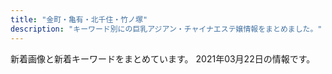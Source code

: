 ```yaml
---
title: "金町・亀有・北千住・竹ノ塚"
description: "キーワード別にの巨乳アジアン・チャイナエステ嬢情報をまとめました。"
---
```


新着画像と新着キーワードをまとめています。
2021年03月22日の情報です。

<DmmAffiliateIns />
<KeywordTable
  shops={
    [
    {
        "station": "JR\u91d1\u753a\u99c5\u5317\u53e3",
        "keywords": {},
        "url": "http://www.kenyoku.work/",
        "name": "\u5065\u6b32",
        "img_links": [
            "http://www.kenyoku.work/img/ami1.jpg",
            "http://www.kenyoku.work/img/hana1.jpg",
            "http://www.kenyoku.work/images/int1.png",
            "http://www.kenyoku.work/images/s1.png",
            "http://www.kenyoku.work/images/1.jpg",
            "http://www.kenyoku.work/images/3.jpg",
            "http://www.kenyoku.work/images/sys.jpg",
            "http://www.kenyoku.work/images/b2.jpg",
            "http://www.kenyoku.work/img/miki1.jpg",
            "http://www.kenyoku.work/images/interior_t.jpg",
            "http://www.kenyoku.work/images/4.jpg",
            "http://www.kenyoku.work/images/mobile.jpg",
            "http://www.kenyoku.work/images/head.jpg",
            "http://www.kenyoku.work/images/int2.png",
            "http://www.kenyoku.work/img/risa1.jpg",
            "http://www.kenyoku.work/images/staff_t.jpg",
            "http://www.kenyoku.work/images/info.png",
            "http://www.kenyoku.work/images/b1.jpg",
            "http://www.kenyoku.work/images/2.jpg",
            "http://www.kenyoku.work/images/news.jpg"
        ]
    },
    {
        "url": "http://spring02.est888.com/",
        "img_links": [
            "http://spring02.est888.com/css/staff/staff005-b.png",
            "http://spring02.est888.com/css/top02-left.png",
            "http://spring02.est888.com/css/staff/staff0008.png",
            "http://spring02.est888.com/css/top01.png",
            "http://spring02.est888.com/css/osusume01.png",
            "http://spring02.est888.com/css/staff/staff09-b.png",
            "http://spring02.est888.com/css/nav/nav-002.png",
            "http://spring02.est888.com/css/staff/staff03-a.png",
            "http://spring02.est888.com/css/staff/staff003-b.png",
            "http://spring02.est888.com/css/staff/staff008-b.png",
            "http://spring02.est888.com/css/staff/staff04.png",
            "http://spring02.est888.com/css/staff/staff005.png",
            "http://spring02.est888.com/css/staff/staff010-b.png",
            "http://spring02.est888.com/css/staff/staff09.png",
            "http://spring02.est888.com/css/nav/nav-005.png",
            "http://spring02.est888.com/css/staff/staff12.png",
            "http://spring02.est888.com/css/nav/nav-001.png",
            "http://spring02.est888.com/css/staff/staff010.png",
            "http://spring02.est888.com/css/staff/staff12-a.png",
            "http://spring02.est888.com/css/staff/staff03.png",
            "http://spring02.est888.com/css/top04.png",
            "http://spring02.est888.com/css/staff/staff04-a.png",
            "http://spring02.est888.com/css/staff/staff005-a.png",
            "http://spring02.est888.com/css/nav/nav-003.png",
            "http://spring02.est888.com/css/staff/staff01-a.png",
            "http://spring02.est888.com/css/staff/staff11-b.png",
            "http://spring02.est888.com/css/staff/staff09-a.png",
            "http://spring02.est888.com/css/staff/staff11-a.png",
            "http://spring02.est888.com/css/staff/staff01.png",
            "http://spring02.est888.com/css/staff/staff04-b.png",
            "http://spring02.est888.com/css/staff/staff11.png",
            "http://spring02.est888.com/css/nav/nav-006.png",
            "http://spring02.est888.com/css/staff/staff01-b.png",
            "http://spring02.est888.com/css/top003.png",
            "http://spring02.est888.com/css/staff/staff12-b.png",
            "http://spring02.est888.com/css/tel.png",
            "http://spring02.est888.com/css/nav/nav-004.png",
            "http://spring02.est888.com/css/staff/staff010-a.png"
        ],
        "station": "\u7dbe\u702c\u99c5\u897f\u53e3",
        "keywords": {
            "84": 1,
            "E": 2,
            "89": 1,
            "C": 4,
            "90": 3,
            "85": 3,
            "G": 1,
            "91": 1
        },
        "name": "Spring-\u30b9\u30d7\u30ea\u30f3\u30b0-"
    },
    {
        "keywords": {
            "85": 5,
            "D": 15,
            "86": 10,
            "C": 5,
            "83": 5
        },
        "img_links": [
            "http://rakuen.ies.fun/images/tel.jpg",
            "http://rakuen.ies.fun/images/s_staff.png",
            "http://rakuen.ies.fun/images/s3.jpg",
            "http://rakuen.ies.fun/images/room1.jpg",
            "http://rakuen.ies.fun/photos/sites/40/2021/03/2021031108030153.jpg",
            "http://rakuen.ies.fun/images/room4.jpg",
            "http://rakuen.ies.fun/images/room3.jpg",
            "http://rakuen.ies.fun/images/info.jpg",
            "http://rakuen.ies.fun/photos/sites/40/2021/03/2021031108030436.jpg",
            "http://rakuen.ies.fun/images/room2.jpg",
            "http://rakuen.ies.fun/images/info2.jpg",
            "http://rakuen.ies.fun/images/s_news.jpg",
            "http://rakuen.ies.fun/photos/sites/40/2021/03/202103110803039.jpg",
            "http://rakuen.ies.fun/images/mobile.jpg",
            "http://rakuen.ies.fun/photos/sites/40/2021/03/2021031108030238.jpg",
            "http://rakuen.ies.fun/images/s_link.png"
        ],
        "name": "\u7e01",
        "station": "\u897f\u65b0\u4e95\u99c5\u897f\u53e3",
        "url": "http://rakuen.ies.fun/"
    },
    {
        "url": "http://angela.esjp.xyz/",
        "station": "\u7dbe\u702c\u99c5\u6771\u53e3",
        "name": "Angela \u30a2\u30f3\u30b8\u30a7\u30e9",
        "img_links": [
            "http://angela.esjp.xyz/images/mobile_bg.png",
            "http://angela.esjp.xyz/images/roomimg/photo01.jpg",
            "http://angela.esjp.xyz/images/nophotos.jpg",
            "http://angela.esjp.xyz/images/roomimg/photo02.jpg",
            "http://angela.esjp.xyz/images/newsbg.png",
            "http://angela.esjp.xyz/images/pickup_line.png",
            "http://angela.esjp.xyz/images/staff_bg.png",
            "http://angela.esjp.xyz/images/tel_footer.png",
            "http://angela.esjp.xyz/girl/2.jpg",
            "http://angela.esjp.xyz/girl/6.jpg",
            "http://angela.esjp.xyz/images/topbg.jpg",
            "http://angela.esjp.xyz/girl/1.jpg",
            "http://angela.esjp.xyz/girl/4.jpg",
            "http://angela.esjp.xyz/girl/3.jpg",
            "http://angela.esjp.xyz/girl/5.jpg"
        ],
        "keywords": {}
    },
    {
        "station": "\u6885\u5cf6\u99c5",
        "url": "http://www.es-sakura.xyz/",
        "name": "\u3055\u304f\u3089",
        "keywords": {},
        "img_links": [
            "http://www.es-sakura.xyz/uploads/171031/1-1G0311G505933.jpg",
            "http://www.es-sakura.xyz/templets/default/pc/picture/s_pick.png",
            "http://www.es-sakura.xyz/uploads/180903/1-1PZ31G00N60.jpg",
            "http://www.es-sakura.xyz/uploads/171031/1-1G0311G556445.jpg",
            "http://www.es-sakura.xyz/uploads/200522/1-200522132410304.jpg",
            "http://www.es-sakura.xyz/uploads/200922/1-200922100322149.jpg",
            "http://www.es-sakura.xyz/templets/default/pc/picture/s_staff.png",
            "http://www.es-sakura.xyz/uploads/200522/1-2005221325354W.jpg",
            "http://www.es-sakura.xyz/uploads/180222/1-1P222152341c1.jpg",
            "http://www.es-sakura.xyz/templets/default/pc/picture/end1.jpg",
            "http://www.es-sakura.xyz/uploads/171031/1-1G0311G531445.jpg",
            "http://www.es-sakura.xyz/uploads/180222/1-1P222152311W5.jpg",
            "http://www.es-sakura.xyz/uploads/201221/1-201221161331T9.jpg",
            "http://www.es-sakura.xyz/uploads/180223/1-1P2231S940503.jpg",
            "http://www.es-sakura.xyz/templets/default/pc/picture/staffs.png",
            "http://www.es-sakura.xyz/uploads/171031/1-1G0311G344914.jpg",
            "http://www.es-sakura.xyz/uploads/171031/1-1G0311G4095M.jpg",
            "http://www.es-sakura.xyz/uploads/180222/1-1P22215242NA.jpg",
            "http://www.es-sakura.xyz/uploads/180222/1-1P222152505H4.jpg",
            "http://www.es-sakura.xyz/uploads/201029/1-201029155224493.jpg",
            "http://www.es-sakura.xyz/templets/default/pc/picture/face.png",
            "http://www.es-sakura.xyz/templets/default/pc/picture/s_news.png",
            "http://www.es-sakura.xyz/uploads/180223/1-1P2231T00a38.jpg",
            "http://www.es-sakura.xyz/uploads/allimg/180705/1-1PF515001a41.jpg",
            "http://www.es-sakura.xyz/uploads/210201/1-21020115145M35.jpg",
            "http://www.es-sakura.xyz/uploads/180223/1-1P2231T1545P.png"
        ]
    },
    {
        "img_links": [
            "http://kenkounoie-umejima.este88.com/gals/kiki1.jpg",
            "http://kenkounoie-umejima.este88.com/images/acc1.jpg",
            "http://kenkounoie-umejima.este88.com/gals/rika1.jpg",
            "http://kenkounoie-umejima.este88.com/images/qr.jpg",
            "http://kenkounoie-umejima.este88.com/images/info.png",
            "http://kenkounoie-umejima.este88.com/images/acc4.jpg",
            "http://kenkounoie-umejima.este88.com/images/acc5.jpg",
            "http://kenkounoie-umejima.este88.com/images/acc2.jpg",
            "http://kenkounoie-umejima.este88.com/gals/ai1.jpg",
            "http://kenkounoie-umejima.este88.com/images/img2.jpg",
            "http://kenkounoie-umejima.este88.com/gals/mimi1.jpg",
            "http://kenkounoie-umejima.este88.com/gals/risa1.jpg",
            "http://kenkounoie-umejima.este88.com/gals/akane1.jpg",
            "http://kenkounoie-umejima.este88.com/images/acc3.jpg",
            "http://kenkounoie-umejima.este88.com/images/img1.jpg",
            "http://kenkounoie-umejima.este88.com/gals/emi1.jpg",
            "http://kenkounoie-umejima.este88.com/images/img4.jpg",
            "http://kenkounoie-umejima.este88.com/images/img3.jpg",
            "http://kenkounoie-umejima.este88.com/i/sp02.jpg"
        ],
        "station": "\u6885\u5cf6\u99c5",
        "name": "\u5065\u5eb7\u306e\u5bb6",
        "url": "http://kenkounoie-umejima.este88.com/",
        "keywords": {}
    },
    {
        "img_links": [
            "http://esthe-aroma.xyz/images/acc.jpg",
            "http://esthe-aroma.xyz/images/cg01.jpg",
            "http://esthe-aroma.xyz/images/gallery.png",
            "http://esthe-aroma.xyz/images/link.png",
            "http://esthe-aroma.xyz/images/header3.png",
            "http://esthe-aroma.xyz/images/esthe3.jpg",
            "http://esthe-aroma.xyz/images/blog_002.png",
            "http://esthe-aroma.xyz/images/clear.png",
            "http://esthe-aroma.xyz/images/home.png",
            "http://esthe-aroma.xyz/images/staff.png",
            "http://esthe-aroma.xyz/images/home_002.png",
            "http://esthe-aroma.xyz/images/info.png",
            "http://esthe-aroma.xyz/images/esthe1.jpg",
            "http://esthe-aroma.xyz/images/esthe2.jpg",
            "http://esthe-aroma.xyz/images/main-sp.jpg",
            "http://esthe-aroma.xyz/images/friend.png",
            "http://esthe-aroma.xyz/images/main1.jpg",
            "http://esthe-aroma.xyz/images/cg02.jpg",
            "http://esthe-aroma.xyz/images/acc1.jpg"
        ],
        "url": "http://esthe-aroma.xyz/",
        "name": "\u5927\u5bb6\u65cf",
        "keywords": {
            "86": 3,
            "87": 3
        },
        "station": "\u7af9\u30ce\u585a\u99c5\u6771\u53e3"
    },
    {
        "name": "\u6cc9\u30fb\u3044\u305a\u307f",
        "station": "\u5317\u5343\u4f4f\u99c5\u6771\u53e3",
        "img_links": [
            "https://moon-love.info/images/slider1/03.jpg",
            "https://moon-love.info/images/slider1/01.jpg",
            "https://moon-love.info/images/gallery1.png",
            "https://moon-love.info/js/sliderLine/slide_next.png",
            "https://moon-love.info/staffPhoto/s20200527170611.jpg",
            "https://moon-love.info/staffPhoto/s20200711151214.jpg",
            "https://moon-love.info/staffPhoto/b20200711151214.jpg",
            "https://moon-love.info/uploadfiles/images/campaignIyasiHealCom.jpg",
            "https://moon-love.info/images/noImg.jpg",
            "https://moon-love.info/images/returnBtn.png",
            "https://moon-love.info/images/mobile.jpg",
            "https://moon-love.info/js/sliderLine/slide_prev.png",
            "https://moon-love.info/uploadfiles/Image/image.png",
            "https://moon-love.info/images/slider1/02.jpg",
            "https://moon-love.info/staffPhoto/b20200527170611.jpg"
        ],
        "keywords": {
            "D": 1,
            "E": 2
        },
        "url": "https://moon-love.info/"
    },
    {
        "img_links": [
            "http://ayase-ai.jpest.net/uploads//sites/33/2020/12/main_bottom.png",
            "http://ayase-ai.jpest.net/uploads//sites/33/2020/12/r3-1.png",
            "http://ayase-ai.jpest.net/uploads//sites/33/2020/11/g4-225x300.jpg",
            "http://ayase-ai.jpest.net/uploads//sites/33/2020/11/g2-225x300.jpg",
            "http://ayase-ai.jpest.net/uploads//sites/33/2020/11/g3.jpg",
            "http://ayase-ai.jpest.net/uploads//sites/33/2020/11/g3-225x300.jpg",
            "http://ayase-ai.jpest.net/uploads//sites/33/2020/12/ma01-1.jpg",
            "http://ayase-ai.jpest.net/uploads//sites/33/2020/12/r1.png",
            "http://ayase-ai.jpest.net/uploads//sites/33/2020/11/g6.jpg",
            "http://ayase-ai.jpest.net/uploads//sites/33/2020/12/ss.png",
            "http://ayase-ai.jpest.net/uploads//sites/33/2020/11/g6-225x300.jpg",
            "http://ayase-ai.jpest.net/uploads//sites/33/2020/12/re.jpg",
            "http://ayase-ai.jpest.net/uploads//sites/33/2020/11/g5-225x300.jpg",
            "http://ayase-ai.jpest.net/uploads//sites/33/2020/11/m-top02-1.jpg",
            "http://ayase-ai.jpest.net/uploads//sites/33/2020/11/g4.jpg",
            "http://ayase-ai.jpest.net/uploads//sites/33/2020/11/g1.jpg",
            "http://ayase-ai.jpest.net/uploads//sites/33/2020/11/g5.jpg",
            "http://ayase-ai.jpest.net/uploads//sites/33/2020/11/g2.jpg",
            "http://ayase-ai.jpest.net/uploads//sites/33/2020/12/main_top-1.png",
            "http://ayase-ai.jpest.net/uploads//sites/33/2020/12/r2-1.png",
            "http://ayase-ai.jpest.net/uploads//sites/33/2020/12/r4-1.png",
            "http://ayase-ai.jpest.net/uploads//sites/33/2020/12/mobile-1.jpg",
            "http://ayase-ai.jpest.net/uploads//sites/33/2020/12/main_bottom-1.png",
            "http://ayase-ai.jpest.net/uploads//sites/33/2021/01/g1-225x300.jpg",
            "http://ayase-ai.jpest.net/uploads//sites/33/2020/12/shishu-2.png",
            "http://ayase-ai.jpest.net/uploads//sites/33/2020/11/g1-225x300.jpg",
            "http://ayase-ai.jpest.net/uploads//sites/33/2021/01/g1.jpg",
            "http://ayase-ai.jpest.net/uploads//sites/33/2020/12/main_top.png"
        ],
        "url": "http://ayase-ai.jpest.net/",
        "name": "\u611b",
        "keywords": {},
        "station": "\u7dbe\u702c\u99c5\u6771\u53e3"
    },
    {
        "station": "JR\u91d1\u753a\u99c5\u5317\u53e3",
        "url": "http://spring.est888.com/",
        "name": "Spring \uff5e\u30b9\u30d7\u30ea\u30f3\u30b0\uff5e",
        "keywords": {
            "84": 1,
            "E": 1,
            "91": 1,
            "89": 1,
            "D": 3,
            "90": 5,
            "C": 3,
            "85": 2
        },
        "img_links": [
            "http://spring.est888.com/css/top0000000003.jpg",
            "http://spring.est888.com/css/staff/staff004.png",
            "http://spring.est888.com/css/top001.png",
            "http://spring.est888.com/css/staff/staff17-b.png",
            "http://spring.est888.com/css/staff/staff13-a.png",
            "http://spring.est888.com/css/nav/nav-005.png",
            "http://spring.est888.com/css/staff/staff14-b.png",
            "http://spring.est888.com/css/staff/staff11-b.png",
            "http://spring.est888.com/css/staff/staff13.png",
            "http://spring.est888.com/css/staff/staff17.png",
            "http://spring.est888.com/css/staff/staff0005-b.png",
            "http://spring.est888.com/css/staff/staff16-b.png",
            "http://spring.est888.com/css/nav/nav-006.png",
            "http://spring.est888.com/css/staff/staff012-b.png",
            "http://spring.est888.com/css/staff/staff001-b.png",
            "http://spring.est888.com/css/staff/staff010.png",
            "http://spring.est888.com/css/staff/staff11.png",
            "http://spring.est888.com/css/staff/staff14-a.png",
            "http://spring.est888.com/css/staff/staff11-a.png",
            "http://spring.est888.com/css/staff/staff0005-a.png",
            "http://spring.est888.com/css/staff/staff14.png",
            "http://spring.est888.com/css/staff/staff16.png",
            "http://spring.est888.com/css/staff/staff012.png",
            "http://spring.est888.com/css/staff/staff010-a.png",
            "http://spring.est888.com/css/nav/nav-001.png",
            "http://spring.est888.com/css/staff/staff0010-b.png",
            "http://spring.est888.com/css/tel.png",
            "http://spring.est888.com/css/staff/staff001-a.png",
            "http://spring.est888.com/css/staff/staff16-a.png",
            "http://spring.est888.com/css/staff/staff17-a.png",
            "http://spring.est888.com/css/staff/staff004-b.png",
            "http://spring.est888.com/css/nav/nav-004.png",
            "http://spring.est888.com/css/staff/staff012-a.png",
            "http://spring.est888.com/css/staff/staff0005.png",
            "http://spring.est888.com/css/staff/staff004-a.png",
            "http://spring.est888.com/css/nav/nav-002.png",
            "http://spring.est888.com/css/nav/nav-003.png",
            "http://spring.est888.com/css/staff/staff001.png"
        ]
    },
    {
        "station": "JR\u5357\u5343\u4f4f\u99c5\u5357\u53e3",
        "keywords": {},
        "img_links": [],
        "name": "Tulip\uff5e\u30c1\u30e5\u30fc\u30ea\u30c3\u30d7",
        "url": "http://www.hi-msg.com/tulip/"
    },
    {
        "url": "http://aroma-heal.com/",
        "station": "JR\u5317\u5343\u4f4f\u99c5\u6771\u53e3",
        "name": "\u7f8e\u5802",
        "img_links": [
            "http://aroma-heal.com/img/sys4.png",
            "http://aroma-heal.com/img/cam.jpg",
            "http://aroma-heal.com/img/t-s.jpg",
            "http://aroma-heal.com/img/sys3.png",
            "http://aroma-heal.com/img/tit.jpg",
            "http://aroma-heal.com/img/pc.jpg",
            "http://aroma-heal.com/img/sys2.png",
            "http://aroma-heal.com/img/t-a.jpg",
            "http://aroma-heal.com/img/botton.jpg",
            "http://aroma-heal.com/img/tel.jpg",
            "http://aroma-heal.com/img/info.jpg",
            "http://aroma-heal.com/img/adrs.jpg",
            "http://aroma-heal.com/img/t-r.jpg",
            "http://aroma-heal.com/img/t-o.jpg",
            "http://aroma-heal.com/staff/aoi/01.jpg",
            "http://aroma-heal.com/staff/yuki/01.jpg",
            "http://aroma-heal.com/img/paypay.png",
            "http://aroma-heal.com/img/add.jpg",
            "http://aroma-heal.com/staff/mimi/01.jpg",
            "http://aroma-heal.com/img/sys1.png",
            "http://aroma-heal.com/img/sysetc.png",
            "http://aroma-heal.com/img/pic.jpg",
            "http://aroma-heal.com/img/t-t.jpg"
        ],
        "keywords": {}
    },
    {
        "keywords": {},
        "name": "Angel",
        "img_links": [
            "http://e-luxury.work/images/int1.jpg",
            "http://e-luxury.work/images/mobile.jpg",
            "http://e-luxury.work/img/mimi1.jpg",
            "http://e-luxury.work/img/momoka1.jpg",
            "http://e-luxury.work/images/ta.jpg",
            "http://e-luxury.work/images/7.jpg",
            "http://e-luxury.work/images/news.jpg",
            "http://e-luxury.work/images/4.jpg",
            "http://e-luxury.work/images/tel.jpg",
            "http://e-luxury.work/img/eri1.jpg",
            "http://e-luxury.work/img/kayo1.jpg",
            "http://e-luxury.work/images/staff_t.jpg",
            "http://e-luxury.work/img/kayo2.jpg",
            "http://e-luxury.work/images/6.jpg",
            "http://e-luxury.work/images/int2.jpg",
            "http://e-luxury.work/images/5.jpg",
            "http://e-luxury.work/images/3.jpg",
            "http://e-luxury.work/img/mina1.jpg",
            "http://e-luxury.work/images/1.jpg",
            "http://e-luxury.work/images/head.jpg",
            "http://e-luxury.work/images/sys.jpg",
            "http://e-luxury.work/img/yuki1.jpg",
            "http://e-luxury.work/images/2.jpg",
            "http://e-luxury.work/images/tt.jpg",
            "http://e-luxury.work/images/b1.jpg",
            "http://e-luxury.work/images/interior_t.jpg",
            "http://e-luxury.work/img/minami1.jpg"
        ],
        "url": "http://e-luxury.work/",
        "station": "\u7dbe\u702c\u99c5\u897f\u53e3"
    },
    {
        "station": "JR\u4e80\u6709\u99c5\u5357\u53e3",
        "name": "Bijou\uff5e\u30d3\u30b8\u30e5\u30fc\uff5e",
        "keywords": {
            "E": 2,
            "C": 14,
            "D": 2,
            "90": 1,
            "85": 1,
            "87": 2,
            "86": 1,
            "F": 2,
            "88": 1
        },
        "img_links": [
            "https://lux.abnavi.info/photos/sites/13/2021/03/2021031018104825.jpg",
            "https://lux.abnavi.info/photos/sites/13/2021/03/2021032112464790.jpg",
            "https://lux.abnavi.info/photos/sites/13/2021/03/2021031018104675.jpg",
            "https://lux.abnavi.info/photos/sites/13/2021/03/202103101811253.jpg",
            "http://komajo2.a1.ies.bz/upload/sites/13/2021/03/2021031018112378.jpg",
            "https://lux.abnavi.info/images/info.jpg",
            "http://komajo2.a1.ies.bz/upload/sites/13/2021/03/2021031018104675.jpg",
            "http://komajo2.a1.ies.bz/upload/sites/13/2021/03/2021031018112457.jpg",
            "http://komajo2.a1.ies.bz/upload/sites/13/2021/03/2021032112464790.jpg",
            "https://lux.abnavi.info/images/room1.jpg",
            "https://lux.abnavi.info/images/s_pick.jpg",
            "https://lux.abnavi.info/images/room3.jpg",
            "https://lux.abnavi.info/images/s_link.png",
            "https://lux.abnavi.info/images/nbj1.png",
            "https://lux.abnavi.info/images/s_staff.png",
            "https://lux.abnavi.info/images/mobile.png",
            "https://lux.abnavi.info/images/room4.jpg",
            "https://lux.abnavi.info/images/top.png",
            "https://lux.abnavi.info/photos/sites/13/2021/03/2021031018112457.jpg",
            "https://lux.abnavi.info/images/nbj3.jpg",
            "https://lux.abnavi.info/images/s_news.png",
            "http://komajo2.a1.ies.bz/upload/sites/13/2021/03/202103101811253.jpg",
            "https://lux.abnavi.info/photos/sites/13/2021/03/2021031018112378.jpg",
            "https://lux.abnavi.info/images/room2.jpg"
        ],
        "url": "https://lux.abnavi.info/"
    },
    {
        "keywords": {
            "C": 9,
            "85": 18,
            "\u80f8": 1,
            "88": 9,
            "83": 9,
            "D": 9,
            "E": 9,
            "90": 9
        },
        "name": "\u6fc0\u5b89\u5929\u4f7f",
        "station": "\u7dbe\u702c\u99c5\u6771\u53e3",
        "url": "http://starrysky.esnavi.work/",
        "img_links": [
            "http://starrysky.esnavi.work/2/uploadimg/1574764277.jpg",
            "http://starrysky.esnavi.work/iDl2toJilLq62VX.png",
            "http://starrysky.esnavi.work/2/uploadimg/1596225793.jpg",
            "https://pwchp.com/images_editor/124/images/1559717095-146381_2.jpg",
            "http://starrysky.esnavi.work/vis_theptframe.png",
            "http://starrysky.esnavi.work/1-1PZ515095RN.jpg",
            "https://century.pwchp.com/images/vis_theptframe.png",
            "http://starrysky.esnavi.work/2/uploadimg/1609136908.jpeg",
            "http://starrysky.esnavi.work/2/uploadimg/1609136727.jpeg",
            "http://starrysky.esnavi.work/2/uploadimg/1565558725.jpg"
        ]
    },
    {
        "name": "\u5065\u5eb7\u30cf\u30a6\u30b9",
        "keywords": {},
        "url": "http://kenkohouse.com/",
        "station": "JR\u4e80\u6709\u99c5\u5317\u53e3",
        "img_links": []
    },
    {
        "keywords": {
            "F": 4,
            "E": 4,
            "D": 14,
            "86": 6,
            "C": 15,
            "85": 8,
            "87": 4,
            "88": 4
        },
        "img_links": [
            "http://www.yurikago-massage.work/img/sta11.jpg",
            "http://www.yurikago-massage.work/img/sta10.jpg",
            "http://www.yurikago-massage.work/img/st6.jpg",
            "http://www.yurikago-massage.work/img/sta9.jpg",
            "http://www.yurikago-massage.work/img/st12.jpg",
            "http://www.yurikago-massage.work/img/sta8.jpg",
            "http://www.yurikago-massage.work/img/sta7.jpg",
            "http://www.yurikago-massage.work/img/sta13.jpg",
            "http://www.yurikago-massage.work/img/fla-1.jpg",
            "http://www.yurikago-massage.work/img/fla-2.jpg",
            "http://www.yurikago-massage.work/img/mo.png",
            "http://www.yurikago-massage.work/img/sta6.jpg",
            "http://www.yurikago-massage.work/img/st13.jpg",
            "http://www.yurikago-massage.work/img/st9.jpg",
            "http://www.yurikago-massage.work/img/st11.jpg",
            "http://www.yurikago-massage.work/img/sta12.jpg",
            "http://www.yurikago-massage.work/img/nos.jpg",
            "http://www.yurikago-massage.work/img/st7.jpg",
            "http://www.yurikago-massage.work/img/st10.jpg",
            "http://www.yurikago-massage.work/img/botton.jpg",
            "http://www.yurikago-massage.work/img/st8.jpg",
            "http://www.yurikago-massage.work/img/st09.jpg"
        ],
        "station": "JR\u91d1\u753a\u99c5\u5317\u53e3",
        "url": "http://www.yurikago-massage.work/",
        "name": "\u3086\u308a\u304b\u3054"
    },
    {
        "img_links": [
            "http://iris.este.work/2/uploadimg/1607661251.jpg",
            "http://iris.este.work/sys2.jpg",
            "http://iris.este.work/2/uploadimg/1597806778.jpg",
            "http://iris.este.work/head.jpg",
            "http://iris.este.work/2/uploadimg/1587527299.jpg",
            "http://iris.este.work/2/uploadimg/1604372331.jpg",
            "http://iris.este.work/2/uploadimg/1615527059.jpeg",
            "http://iris.este.work/2/uploadimg/1591787978.jpg",
            "http://iris.este.work/staff_t.jpg",
            "http://iris.este.work/2/uploadimg/1587527512.jpg",
            "http://iris.este.work/sys1.jpg",
            "http://iris.este.work/news.jpg",
            "http://iris.este.work/2/uploadimg/1610606666.jpg",
            "http://iris.este.work/s1.png",
            "http://iris.este.work/int1.png",
            "http://iris.este.work/2/uploadimg/1597642441.jpeg",
            "http://iris.este.work/2/uploadimg/1610606533.jpg"
        ],
        "url": "http://iris.este.work/",
        "name": "IRIS \uff5e\u30a2\u30a4\u30ea\u30b9\uff5e",
        "station": "JR\u5317\u5343\u4f4f\u99c5\u6771\u53e3",
        "keywords": {
            "E": 2,
            "84": 1,
            "83": 1,
            "87": 1,
            "85": 3,
            "C": 2,
            "90": 1,
            "D": 4,
            "86": 3
        }
    },
    {
        "keywords": {},
        "url": "http://sumirety.xyz/",
        "name": "\u5fc3",
        "station": "\u6885\u5cf6\u99c5",
        "img_links": []
    },
    {
        "keywords": {
            "D": 24,
            "87": 8,
            "90": 8,
            "85": 8,
            "88": 8,
            "86": 16,
            "89": 8,
            "C": 14
        },
        "station": "JR\u91d1\u753a\u99c5\u5317\u53e3",
        "url": "https://lush.jpn.vin/",
        "name": "\u30e9\u30c3\u30b7\u30e5",
        "img_links": [
            "https://lush.jpn.vin/images/bg_comend.jpg",
            "https://lush.jpn.vin/photos/sites/6/2021/01/2021011906135643.jpg",
            "https://lush.jpn.vin/photos/sites/6/2020/12/202012140206371.jpg",
            "https://lush.jpn.vin/photos/sites/6/2021/02/2021021804400223.jpg",
            "https://lush.jpn.vin/images/room2.jpg",
            "https://lush.jpn.vin/photos/sites/6/2020/12/2020121402091934.jpg",
            "https://lush.jpn.vin/images/tit_news.png",
            "https://lush.jpn.vin/images/room4.jpg",
            "https://lush.jpn.vin/images/room3.jpg",
            "https://lush.jpn.vin/images/border-bottom.png",
            "https://lush.jpn.vin/images/side_mobile.png",
            "https://lush.jpn.vin/images/girl.png",
            "https://lush.jpn.vin/images/tit_pick.jpg",
            "https://lush.jpn.vin/photos/sites/6/2021/01/2021012905303514.jpg",
            "https://lush.jpn.vin/images/rb.png",
            "https://lush.jpn.vin/images/end.jpg",
            "https://lush.jpn.vin/images/tit_staff.jpg",
            "https://lush.jpn.vin/photos/sites/6/2020/12/2020121402072787.jpg",
            "https://lush.jpn.vin/images/lb.png",
            "https://lush.jpn.vin/images/top.png",
            "https://lush.jpn.vin/photos/sites/6/2020/12/2020121402082025.jpg",
            "https://lush.jpn.vin/images/room1.jpg"
        ]
    },
    {
        "station": "JR\u91d1\u753a\u99c5\u5317\u53e3",
        "name": "Sakura",
        "url": "http://esthe-aroma.biz/",
        "keywords": {
            "88": 4,
            "D": 18,
            "86": 14
        },
        "img_links": [
            "http://esthe-aroma.biz/img/m05a.jpg",
            "http://esthe-aroma.biz/img/cg02.jpg",
            "http://esthe-aroma.biz/img/fla03.jpg",
            "http://esthe-aroma.biz/img/m02a.jpg",
            "http://esthe-aroma.biz/img/m01a.jpg",
            "http://esthe-aroma.biz/img/m02.jpg",
            "http://esthe-aroma.biz/img/m01.jpg",
            "http://esthe-aroma.biz/img/ff.jpg",
            "http://esthe-aroma.biz/img/m04.jpg",
            "http://esthe-aroma.biz/img/cg101.jpg",
            "http://esthe-aroma.biz/img/fla01.jpg",
            "http://esthe-aroma.biz/img/m03.jpg",
            "http://esthe-aroma.biz/img/cg08.jpg",
            "http://esthe-aroma.biz/img/cg07.jpg",
            "http://esthe-aroma.biz/img/m03a.jpg",
            "http://esthe-aroma.biz/img/cg05.jpg",
            "http://esthe-aroma.biz/img/cg021.jpg",
            "http://esthe-aroma.biz/img/cg081.jpg",
            "http://esthe-aroma.biz/img/tr01.jpg",
            "http://esthe-aroma.biz/img/top.jpg",
            "http://esthe-aroma.biz/img/tr02.jpg",
            "http://esthe-aroma.biz/img/cg10.jpg",
            "http://esthe-aroma.biz/img/acct.jpg",
            "http://esthe-aroma.biz/img/no.png",
            "http://esthe-aroma.biz/img/cg09.jpg",
            "http://esthe-aroma.biz/img/cg011.jpg",
            "http://esthe-aroma.biz/img/m05.jpg",
            "http://esthe-aroma.biz/img/fla02.jpg",
            "http://esthe-aroma.biz/img/syst.jpg",
            "http://esthe-aroma.biz/img/m06.jpg",
            "http://esthe-aroma.biz/img/cg01.jpg",
            "http://esthe-aroma.biz/img/cg03.jpg",
            "http://esthe-aroma.biz/img/cg06.jpg",
            "http://esthe-aroma.biz/img/stal.jpg"
        ]
    },
    {
        "station": "JR\u91d1\u753a\u99c5\u5317\u53e3",
        "img_links": [
            "http://esthe-massage.pink/sp/images/cg1.jpg",
            "http://esthe-massage.pink/sp/images/cg9.jpg",
            "http://esthe-massage.pink/sp/images/cg7.jpg",
            "http://esthe-massage.pink/images/cg3.jpg",
            "http://esthe-massage.pink/images/line.jpg",
            "http://esthe-massage.pink/images/staff_s.jpg",
            "http://esthe-massage.pink/images/staff_tit.jpg",
            "http://esthe-massage.pink/images/top.png",
            "http://esthe-massage.pink/images/cg6.jpg",
            "http://esthe-massage.pink/sp/images/telb.png",
            "http://esthe-massage.pink/images/tb1.png",
            "http://esthe-massage.pink/images/tb.png",
            "http://esthe-massage.pink/images/end3.png",
            "http://esthe-massage.pink/sp/images/cg2.jpg",
            "http://esthe-massage.pink/sp/images/cg3.jpg",
            "http://esthe-massage.pink/images/aboutus.jpg",
            "http://esthe-massage.pink/sp/images/top-img01.png",
            "http://esthe-massage.pink/images/newface.jpg",
            "http://esthe-massage.pink/images/news.jpg",
            "http://esthe-massage.pink/images/cg7.jpg",
            "http://esthe-massage.pink/images/cg2.jpg",
            "http://esthe-massage.pink/images/cg9.jpg",
            "http://esthe-massage.pink/sp/images/teline.png",
            "http://esthe-massage.pink/sp/images/cg6.jpg",
            "http://esthe-massage.pink/images/line2.jpg",
            "http://esthe-massage.pink/images/mobile.jpg",
            "http://esthe-massage.pink/images/pick.jpg",
            "http://esthe-massage.pink/images/mobile1.jpg",
            "http://esthe-massage.pink/images/cg1.jpg",
            "http://esthe-massage.pink/sp/images/tel.png",
            "http://esthe-massage.pink/images/bb.png",
            "http://esthe-massage.pink/images/compaign.jpg"
        ],
        "keywords": {
            "D": 6
        },
        "url": "http://esthe-massage.pink/",
        "name": "\u96c5"
    },
    {
        "img_links": [
            "http://ningyo-hime.com/staffPhoto/b20200626161755.jpg",
            "http://ningyo-hime.com/images/slider1/01.jpg",
            "http://ningyo-hime.com/uploadfiles/Image/campaignNingyoHimeCom.jpg",
            "http://ningyo-hime.com/js/sliderLine/slide_next.png",
            "http://ningyo-hime.com/staffPhoto/b20200905132814.jpg",
            "http://ningyo-hime.com/staffPhoto/b20201230174356.jpg",
            "http://ningyo-hime.com/staffPhoto/s20191003141511.jpg",
            "http://ningyo-hime.com/images/slider1/03.jpg",
            "http://ningyo-hime.com/staffPhoto/s20201230174356.jpg",
            "http://ningyo-hime.com/staffPhoto/s20201212112712.jpg",
            "http://ningyo-hime.com/images/returnBtn.png",
            "http://ningyo-hime.com/staffPhoto/s20200905132814.jpg",
            "http://ningyo-hime.com/staffPhoto/b20200630134438.jpg",
            "http://ningyo-hime.com/staffPhoto/b20201212112712.jpg",
            "http://ningyo-hime.com/staffPhoto/s20200707192550.jpg",
            "http://ningyo-hime.com/staffPhoto/s20200630134438.jpg",
            "http://ningyo-hime.com/staffPhoto/b20191003141511.jpg",
            "http://ningyo-hime.com/staffPhoto/b20200707192550.jpg",
            "http://ningyo-hime.com/staffPhoto/s20201212104914.jpg",
            "http://ningyo-hime.com/staffPhoto/b20201212104914.jpg",
            "http://ningyo-hime.com/staffPhoto/s20200626161755.jpg",
            "http://ningyo-hime.com/staffPhoto/b20201101082513.jpg",
            "http://ningyo-hime.com/images/gallery1.png",
            "http://ningyo-hime.com/js/sliderLine/slide_prev.png",
            "http://ningyo-hime.com/images/mobile.jpg",
            "http://ningyo-hime.com/staffPhoto/s20201101082513.jpg"
        ],
        "keywords": {
            "D": 5,
            "84": 1,
            "C": 2
        },
        "name": "\u4eba\u9b5a\u59eb",
        "url": "http://ningyo-hime.com/",
        "station": "\u7dbe\u702c\u99c5\u6771\u53e3"
    },
    {
        "name": "\u604b\u4eba\u697d\u5712",
        "station": "JR\u4e80\u6709\u99c5\u5357\u53e3",
        "url": "http://koi.rankuens.com/",
        "keywords": {
            "89": 1,
            "E": 2,
            "86": 2,
            "D": 3,
            "87": 2
        },
        "img_links": [
            "http://koi.rankuens.com/css/head03.jpg",
            "http://koi.rankuens.com/css/nav/nav04.jpg",
            "http://koi.rankuens.com/css/staff/staff10.jpg",
            "http://koi.rankuens.com/css/top005.jpg",
            "http://koi.rankuens.com/css/nav/nav05.jpg",
            "http://koi.rankuens.com/css/nav/nav02.jpg",
            "http://koi.rankuens.com/css/left.jpg",
            "http://koi.rankuens.com/css/staff/staff00006.jpg",
            "http://koi.rankuens.com/css/nav/nav06.jpg",
            "http://koi.rankuens.com/css/staff/staff09.jpg",
            "http://koi.rankuens.com/css/top004.jpg",
            "http://koi.rankuens.com/css/right.jpg",
            "http://koi.rankuens.com/css/staff/staff00005.jpg",
            "http://koi.rankuens.com/css/staff/staff08.jpg",
            "http://koi.rankuens.com/css/top-001.jpg",
            "http://koi.rankuens.com/css/nav/nav01.jpg",
            "http://koi.rankuens.com/css/nav/nav03.jpg"
        ]
    },
    {
        "img_links": [
            "http://iyasinobara.oks.bz/images/room1.jpg",
            "http://iyasinobara.oks.bz/images/room4.jpg",
            "http://iyasinobara.oks.bz/photos/sites/36/2019/12/2019121401184994.jpg",
            "http://iyasinobara.oks.bz/photos/sites/36/2020/11/2020112101523963.jpg",
            "http://iyasinobara.oks.bz/photos/sites/36/2020/02/2020021401252254.jpg",
            "http://iyasinobara.oks.bz/images/top.jpg",
            "http://iyasinobara.oks.bz/images/s_shedule.jpg",
            "http://iyasinobara.oks.bz/images/room2.jpg",
            "http://iyasinobara.oks.bz/images/mobile.jpg",
            "http://iyasinobara.oks.bz/images/s_staff.jpg",
            "http://iyasinobara.oks.bz/photos/sites/36/2021/03/2021030303232197.jpg",
            "http://iyasinobara.oks.bz/images/room3.jpg",
            "http://iyasinobara.oks.bz/images/s_news.jpg"
        ],
        "keywords": {
            "90": 5,
            "C": 16,
            "F": 5,
            "82": 5,
            "D": 10,
            "85": 5,
            "87": 5
        },
        "url": "http://iyasinobara.oks.bz/",
        "name": "\u7652\u3057\u306e\u8594\u8587",
        "station": "JR\u91d1\u753a\u99c5\u5317\u53e3"
    },
    {
        "url": "https://anna.iest.info/",
        "station": "\u7af9\u30ce\u585a\u99c5\u6771\u53e3",
        "keywords": {
            "80": 26,
            "86": 54,
            "85": 26,
            "83": 26,
            "E": 78,
            "C": 52,
            "D": 132,
            "88": 26,
            "87": 104
        },
        "img_links": [
            "https://anna.iest.info/photos/sites/32/2020/09/2020092310053021.jpg",
            "https://anna.iest.info/images/room2.jpg",
            "https://anna.iest.info/photos/sites/32/2020/12/2020122407252653.jpg",
            "https://anna.iest.info/images/room1.jpg",
            "https://anna.iest.info/photos/sites/32/2020/09/2020092310230663.jpg",
            "https://anna.iest.info/photos/sites/32/2020/09/2020092310104790.jpg",
            "https://anna.iest.info/photos/sites/32/2021/01/2021012102544587.jpg",
            "https://anna.iest.info/images/room3.jpg",
            "https://anna.iest.info/photos/sites/32/2021/01/2021012302265121.jpg",
            "https://anna.iest.info/images/room4.jpg",
            "https://anna.iest.info/photos/sites/32/2020/10/2020102309073277.jpg",
            "https://anna.iest.info/photos/sites/32/2021/03/202103090634171.jpg",
            "https://anna.iest.info/photos/sites/32/2021/01/2021012102543828.jpg",
            "https://anna.iest.info/images/side_link03.png",
            "https://anna.iest.info/photos/sites/32/2021/03/2021030906341691.jpg",
            "https://anna.iest.info/images/top.png",
            "https://anna.iest.info/images/sp_top.jpg",
            "https://anna.iest.info/photos/sites/32/2020/11/2020110204554291.jpg",
            "https://anna.iest.info/photos/sites/32/2020/09/2020092310095442.jpg",
            "https://anna.iest.info/photos/sites/32/2020/09/2020092310180247.jpg",
            "https://anna.iest.info/photos/sites/32/2021/01/202101230226466.jpg",
            "https://anna.iest.info/images/side_link02.png",
            "https://anna.iest.info/photos/sites/32/2020/09/2020092404431618.jpg",
            "https://anna.iest.info/photos/sites/32/2020/09/2020092310053060.jpg",
            "https://anna.iest.info/images/09.jpg",
            "https://anna.iest.info/photos/sites/32/2020/09/2020092310084345.jpg",
            "https://anna.iest.info/images/05.jpg"
        ],
        "name": "\u5b89\u5a1c\u30fb\u30a2\u30f3\u30ca"
    },
    {
        "name": "\u82b1\u306e\u604b",
        "img_links": [],
        "station": "\u7dbe\u702c\u99c5\u6771\u53e3",
        "url": "http://bananokoi.ies.bz/",
        "keywords": {}
    },
    {
        "img_links": [
            "http://relax-esthe.tokyo/css/staff/staff05.png",
            "http://relax-esthe.tokyo/css/top-left01.jpg",
            "http://relax-esthe.tokyo/css/m-top-right01.jpg",
            "http://relax-esthe.tokyo/css/staff/staff06.png",
            "http://relax-esthe.tokyo/css/staff/staff01.png",
            "http://relax-esthe.tokyo/css/m-top02.jpg",
            "http://relax-esthe.tokyo/css/m-right.jpg",
            "http://relax-esthe.tokyo/css/staff/staff02.png",
            "http://relax-esthe.tokyo/css/staff/staff0n.png",
            "http://relax-esthe.tokyo/css/m-top-right04.jpg",
            "http://relax-esthe.tokyo/css/staff/staff07.png",
            "http://relax-esthe.tokyo/css/m-top-right03.jpg",
            "http://relax-esthe.tokyo/images/call.png",
            "http://relax-esthe.tokyo/css/m-left.jpg",
            "http://relax-esthe.tokyo/css/staff/staff08.png",
            "http://relax-esthe.tokyo/css/m-head1.jpg",
            "http://relax-esthe.tokyo/css/staff/staff03.png",
            "http://relax-esthe.tokyo/css/m-top-right02.jpg",
            "http://relax-esthe.tokyo/css/m-yejiao.jpg"
        ],
        "url": "http://relax-esthe.tokyo/",
        "name": "Amor-\u30a2\u30e2\u30fc\u30eb-",
        "keywords": {},
        "station": "\u6885\u5cf6\u99c5"
    },
    {
        "name": "BODY RESORT",
        "keywords": {
            "86": 32,
            "D": 20,
            "C": 2
        },
        "url": "http://massage-esthe.red/",
        "station": "JR\u4e80\u6709\u99c5\u5317\u53e3",
        "img_links": [
            "http://massage-esthe.red/images/staff_images/st1.jpg",
            "http://massage-esthe.red/images/e.jpg",
            "http://massage-esthe.red/images/staff_images/st6.jpg",
            "http://massage-esthe.red/images/line1.jpg",
            "http://massage-esthe.red/images/index-1.jpg",
            "http://massage-esthe.red/images/an_4_02.jpg",
            "http://massage-esthe.red/images/staff_images/sl.png",
            "http://massage-esthe.red/images/staff_images/sta2.jpg",
            "http://massage-esthe.red/images/an_6_01.jpg",
            "http://massage-esthe.red/images/slider/slide4s.png",
            "http://massage-esthe.red/images/an_1_01.jpg",
            "http://massage-esthe.red/images/r7.jpg",
            "http://massage-esthe.red/images/an_6_02.jpg",
            "http://massage-esthe.red/images/staff_images/st2.jpg",
            "http://massage-esthe.red/images/slider/slide1s.png",
            "http://massage-esthe.red/images/r5.jpg",
            "http://massage-esthe.red/images/staff_images/sta7.jpg",
            "http://massage-esthe.red/images/staff_images/st5.jpg",
            "http://massage-esthe.red/images/slider/slide2s.png",
            "http://massage-esthe.red/images/slider/slide1.png",
            "http://massage-esthe.red/images/r6.jpg",
            "http://massage-esthe.red/images/an_5_02.jpg",
            "http://massage-esthe.red/images/staff_images/st7.jpg",
            "http://massage-esthe.red/images/staff_images/sta1.jpg",
            "http://massage-esthe.red/images/index-2.jpg",
            "http://massage-esthe.red/images/an_4_01.jpg",
            "http://massage-esthe.red/images/an_2_02.jpg",
            "http://massage-esthe.red/images/slider/slide3.png",
            "http://massage-esthe.red/images/slider/slide5s.png",
            "http://massage-esthe.red/images/an_3_02.jpg",
            "http://massage-esthe.red/images/staff_images/sta6.jpg",
            "http://massage-esthe.red/images/line.jpg",
            "http://massage-esthe.red/images/r4.jpg",
            "http://massage-esthe.red/images/staff_images/st9.jpg",
            "http://massage-esthe.red/images/staff_images/st3.jpg",
            "http://massage-esthe.red/images/slider/slide4.png",
            "http://massage-esthe.red/images/slider/slide5.png",
            "http://massage-esthe.red/images/staff_images/sta5.jpg",
            "http://massage-esthe.red/images/slider/slide2.png",
            "http://massage-esthe.red/images/staff_images/sta3.jpg",
            "http://massage-esthe.red/images/no.png",
            "http://massage-esthe.red/images/staff_images/sta4.jpg",
            "http://massage-esthe.red/images/fbb.jpg",
            "http://massage-esthe.red/images/qr.jpg",
            "http://massage-esthe.red/images/an_1_02.jpg",
            "http://massage-esthe.red/images/an_5_01.jpg",
            "http://massage-esthe.red/images/staff_images/st4.jpg",
            "http://massage-esthe.red/images/staff_images/sta9.jpg",
            "http://massage-esthe.red/images/r3.jpg",
            "http://massage-esthe.red/images/r2.jpg",
            "http://massage-esthe.red/images/an_2_01.jpg",
            "http://massage-esthe.red/images/slider/slide3s.png",
            "http://massage-esthe.red/images/an_3_01.jpg"
        ]
    },
    {
        "url": "http://www.maria0228.com/",
        "station": "JR\u4e80\u6709\u99c5\u5317\u53e3",
        "keywords": {},
        "name": "\u7652\u3057\u306e\u5bb6",
        "img_links": [
            "http://www.maria0228.com/img/nana.jpg",
            "http://www.maria0228.com/img/5.jpg",
            "http://www.maria0228.com/img/1.jpg",
            "http://www.maria0228.com/img/7.jpg",
            "http://www.maria0228.com/img/danni.jpg",
            "http://www.maria0228.com/img/yuri.jpg",
            "http://www.maria0228.com/img/mina.jpg",
            "http://www.maria0228.com/img/3.jpg",
            "http://www.maria0228.com/img/erika.jpg",
            "http://www.maria0228.com/img/2.jpg",
            "http://www.maria0228.com/img/aya.jpg",
            "http://www.maria0228.com/img/ayumi.jpg",
            "http://www.maria0228.com/img/6.jpg",
            "http://www.maria0228.com/img/4.jpg"
        ]
    },
    {
        "keywords": {
            "\u30bb\u30af\u30b7\u30fc": 4,
            "G": 5
        },
        "name": "You First*\u30e6\u30fc\u30d5\u30a1\u30fc\u30b9\u30c8",
        "station": "\u7dbe\u702c\u99c5\u6771\u53e3",
        "url": "http://youfirstesthe.com/",
        "img_links": [
            "http://youfirstesthe.com/upload/girl/img03/img2_0029.jpg",
            "http://youfirstesthe.com/upload/girl/img03/img1_0019.jpg",
            "http://youfirstesthe.com/upload/girl/img02/img1_0015.jpg",
            "http://youfirstesthe.com/upload/girl/img03/img2_0016.jpg",
            "http://youfirstesthe.com/upload/girl/img03/img1_0015.jpg",
            "http://youfirstesthe.com/upload/girl/img02/img1_0027.jpg",
            "http://youfirstesthe.com/upload/board/img_1600470945.jpg",
            "http://youfirstesthe.com/images/common/tel.png",
            "http://youfirstesthe.com/upload/girl/img03/img1_0020.jpg",
            "http://youfirstesthe.com/images/top/ranking03.png",
            "http://youfirstesthe.com/images/top/list_btn.png",
            "http://youfirstesthe.com/upload/girl/img03/img2_0003.jpg",
            "http://youfirstesthe.com/upload/girl/img03/img2_0019.jpg",
            "http://youfirstesthe.com/upload/girl/img02/img1_0016.jpg",
            "http://youfirstesthe.com/upload/girl/img03/img1_0003.jpg",
            "http://youfirstesthe.com/upload/board/img_1558501433.jpg",
            "http://youfirstesthe.com/upload/girl/img02/img1_0028.jpg",
            "http://youfirstesthe.com/upload/girl/img03/img1_0007.jpg",
            "http://youfirstesthe.com/upload/girl/img02/img1_0019.jpg",
            "http://youfirstesthe.com/upload/girl/img03/img1_0008.jpg",
            "http://youfirstesthe.com/upload/girl/img03/img1_0027.jpg",
            "http://youfirstesthe.com/upload/girl/img02/img1_0007.jpg",
            "http://youfirstesthe.com/upload/girl/img02/img1_0008.jpg",
            "http://youfirstesthe.com/upload/board/img_1601452249.jpg",
            "http://youfirstesthe.com/images/top/ranking01.png",
            "http://youfirstesthe.com/upload/girl/img03/img2_0007.jpg",
            "http://youfirstesthe.com/upload/girl/img03/img3_0007.jpg",
            "http://youfirstesthe.com/upload/girl/img02/img1_0014.jpg",
            "http://youfirstesthe.com/upload/girl/img02/img1_0021.jpg",
            "http://youfirstesthe.com/upload/girl/img03/img4_0008.jpg",
            "http://youfirstesthe.com/upload/girl/img03/img2_0020.jpg",
            "http://youfirstesthe.com/upload/girl/img03/img4_0007.jpg",
            "http://youfirstesthe.com/images/top/ranking02.png",
            "http://youfirstesthe.com/images/top/pickup_box.png",
            "http://youfirstesthe.com/upload/girl/img03/img1_0004.jpg",
            "http://youfirstesthe.com/upload/girl/img03/img2_0028.jpg",
            "http://youfirstesthe.com/upload/girl/img03/img2_0014.jpg",
            "http://youfirstesthe.com/upload/girl/img02/img1_0020.jpg",
            "http://youfirstesthe.com/upload/girl/img02/img1_0003.jpg",
            "http://youfirstesthe.com/upload/board/img_1616074420.jpg",
            "http://youfirstesthe.com/upload/girl/img03/img5_0008.jpg",
            "http://youfirstesthe.com/upload/girl/img03/img1_0016.jpg",
            "http://youfirstesthe.com/upload/board/img_1555924960.jpg",
            "http://youfirstesthe.com/upload/girl/img03/img3_0008.jpg",
            "http://youfirstesthe.com/upload/girl/img03/img1_0014.jpg",
            "http://youfirstesthe.com/upload/board/img_1616074473.jpg",
            "http://youfirstesthe.com/upload/girl/img03/img3_0020.jpg",
            "http://youfirstesthe.com/upload/girl/img02/img1_0026.jpg",
            "http://youfirstesthe.com/upload/girl/img03/img3_0003.jpg",
            "http://youfirstesthe.com/upload/girl/img03/img1_0026.jpg",
            "http://youfirstesthe.com/upload/girl/img03/img1_0028.jpg",
            "http://youfirstesthe.com/upload/girl/img03/img1_0021.jpg",
            "http://youfirstesthe.com/upload/girl/img02/img1_0029.jpg",
            "http://youfirstesthe.com/upload/girl/img03/img2_0008.jpg",
            "http://youfirstesthe.com/upload/girl/img02/img1_0004.jpg",
            "http://youfirstesthe.com/upload/girl/img03/img1_0029.jpg",
            "http://youfirstesthe.com/images/common/main_txt_corona.jpg",
            "http://youfirstesthe.com/images/top/news.png"
        ]
    },
    {
        "station": "JR\u91d1\u753a\u99c5\u5317\u53e3",
        "url": "http://raku.est888.com/",
        "img_links": [
            "http://raku.est888.com/css/tel.png",
            "http://raku.est888.com/css/top02-left.png",
            "http://raku.est888.com/css/nav/nav-004.jpg",
            "http://raku.est888.com/css/nav/nav-002.jpg",
            "http://raku.est888.com/css/cam001.jpg",
            "http://raku.est888.com/css/nav/nav-003.jpg",
            "http://raku.est888.com/css/staff/staff002-a.png",
            "http://raku.est888.com/css/nav/nav-005.jpg",
            "http://raku.est888.com/css/staff/staff01-a.png",
            "http://raku.est888.com/css/nav/nav-006.jpg",
            "http://raku.est888.com/css/osusume01.jpg",
            "http://raku.est888.com/css/staff/staff0001-a.png",
            "http://raku.est888.com/css/nav/nav-001.jpg"
        ],
        "name": "\u697d",
        "keywords": {
            "C": 2,
            "87": 2,
            "D": 1,
            "89": 1
        }
    },
    {
        "keywords": {
            "86": 4,
            "D": 8,
            "C": 11,
            "87": 4
        },
        "station": "JR\u4e80\u6709\u99c5\u5317\u53e3",
        "name": "\u30e9\u30c3\u30ad\u30fc\u30b9\u30bf\u30fc",
        "url": "http://www.luckystar.esturl.com/",
        "img_links": [
            "http://www.luckystar.esturl.com/img/btn_blog.png",
            "http://www.luckystar.esturl.com/img/tel.png",
            "http://www.luckystar.esturl.com/img/pickup.jpg",
            "http://www.luckystar.esturl.com/files/005.jpg",
            "http://www.luckystar.esturl.com/images/slider/2.jpg",
            "http://www.luckystar.esturl.com/img/goback.jpg",
            "http://www.luckystar.esturl.com/images/slider/1.jpg",
            "http://www.luckystar.esturl.com/files/001-02.jpg",
            "http://www.luckystar.esturl.com/files/005-02.jpg",
            "http://www.luckystar.esturl.com/images/slider/3.jpg",
            "http://www.luckystar.esturl.com/files/005-03.jpg",
            "http://www.luckystar.esturl.com/files/002-03.jpg",
            "http://www.luckystar.esturl.com/img/ttl_news.png",
            "http://www.luckystar.esturl.com/files/001-03.jpg",
            "http://www.luckystar.esturl.com/files/002-02.jpg",
            "http://www.luckystar.esturl.com/files/002.jpg",
            "http://www.luckystar.esturl.com/files/003.jpg",
            "http://www.luckystar.esturl.com/files/003-02.jpg",
            "http://www.luckystar.esturl.com/img/ttl_info.png",
            "http://www.luckystar.esturl.com/files/001.jpg",
            "http://www.luckystar.esturl.com/files/003-03.jpg"
        ]
    },
    {
        "station": "\u4e94\u53cd\u91ce\u99c5",
        "img_links": [
            "http://www.relax-miyabi.com/img/top-course2_off.jpg",
            "http://www.relax-miyabi.com/img/icon_tel.png",
            "http://www.relax-miyabi.com/img/glo_02_off.jpg",
            "http://www.relax-miyabi.com/img/footer-top_off.jpg",
            "http://www.relax-miyabi.com/files/019-03.jpg",
            "http://www.relax-miyabi.com/files/019.jpg",
            "http://www.relax-miyabi.com/img/slider/2.jpg",
            "http://www.relax-miyabi.com/files/014-03.jpg",
            "http://www.relax-miyabi.com/img/top-course_off.jpg",
            "http://www.relax-miyabi.com/img/top-h5R.jpg",
            "http://www.relax-miyabi.com/img/bnr-01_off.jpg",
            "http://www.relax-miyabi.com/img/slider/1.jpg",
            "http://www.relax-miyabi.com/img/slider/3.jpg",
            "http://www.relax-miyabi.com/img/bnr-02_off.jpg",
            "http://www.relax-miyabi.com/files/019-02.jpg",
            "http://www.relax-miyabi.com/img/glo_06_off.jpg",
            "http://www.relax-miyabi.com/files/014.jpg",
            "http://www.relax-miyabi.com/files/014-02.jpg",
            "http://www.relax-miyabi.com/img/glo_03_off.jpg",
            "http://www.relax-miyabi.com/img/top-h5R2.jpg",
            "http://www.relax-miyabi.com/img/glo_01_off.jpg",
            "http://www.relax-miyabi.com/img/h4-top.jpg",
            "http://www.relax-miyabi.com/img/glo_04_off.jpg",
            "http://www.relax-miyabi.com/img/glo_05_off.jpg"
        ],
        "url": "http://www.relax-miyabi.com/",
        "name": "\u96c5",
        "keywords": {
            "86": 3,
            "D": 6,
            "88": 3
        }
    },
    {
        "img_links": [
            "http://urara.tyo.cm/photos/sites/5/2020/11/2020112706272440.jpg",
            "http://urara.tyo.cm/images/link_nav03.png",
            "http://urara.tyo.cm/photos/sites/5/2020/07/2020072904152438.jpg",
            "http://urara.tyo.cm/photos/sites/5/2020/07/2020072904152474.jpg",
            "http://urara.tyo.cm/images/slider02.png",
            "http://urara.tyo.cm/photos/sites/5/2020/07/2020072904152344.jpg",
            "http://urara.tyo.cm/images/pagetop.png",
            "http://urara.tyo.cm/images/slider01.png",
            "http://urara.tyo.cm/images/tit_info01.png",
            "http://urara.tyo.cm/images/tit_info02.png",
            "http://urara.tyo.cm/photos/sites/5/2020/08/2020082101302071.jpg",
            "http://urara.tyo.cm/photos/sites/5/2021/02/2021021804210413.jpg",
            "http://urara.tyo.cm/images/link_nav06.png",
            "http://urara.tyo.cm/photos/sites/5/2020/09/2020091508111353.jpg",
            "http://urara.tyo.cm/images/link_nav01.png",
            "http://urara.tyo.cm/images/ico02.png",
            "http://urara.tyo.cm/photos/sites/5/2020/10/2020101305325670.jpg",
            "http://urara.tyo.cm/images/tit_staff01.png",
            "http://urara.tyo.cm/images/link_nav02.png",
            "http://urara.tyo.cm/images/tit_staff02.png",
            "http://urara.tyo.cm/images/link_nav05.png",
            "http://urara.tyo.cm/images/top.png",
            "http://urara.tyo.cm/photos/sites/5/2020/07/2020072904152581.jpg",
            "http://urara.tyo.cm/images/bg_infotit.png",
            "http://urara.tyo.cm/images/slider03.png",
            "http://urara.tyo.cm/images/link_nav04.png"
        ],
        "url": "http://urara.tyo.cm/",
        "station": "JR\u91d1\u753a\u99c5\u5317\u53e3",
        "keywords": {
            "84": 11,
            "D": 99,
            "85": 44,
            "86": 44
        },
        "name": "\u9e97"
    },
    {
        "url": "http://kokoroan.jps.cm/",
        "keywords": {
            "84": 1,
            "D": 2,
            "C": 13,
            "86": 2,
            "83": 1
        },
        "station": "\u7af9\u30ce\u585a\u99c5\u6771\u53e3",
        "name": "\u5922\u306e\u5bb6",
        "img_links": [
            "http://kokoroan.jps.cm/images/room4.jpg",
            "http://kokoroan.jps.cm/images/room1.jpg",
            "http://kokoroan.jps.cm/images/ser1.jpg",
            "http://kokoroan.jps.cm/images/end.jpg",
            "http://kokoroan.jps.cm/images/girl-z2.jpg",
            "http://kokoroan.jps.cm/photos/sites/31/2020/08/2020082513400117.jpg",
            "http://kokoroan.jps.cm/photos/sites/31/2019/06/2019060614301966.jpg",
            "http://kokoroan.jps.cm/images/room3.jpg",
            "http://kokoroan.jps.cm/images/service_line.jpg",
            "http://kokoroan.jps.cm/images/girl-z1.jpg",
            "http://kokoroan.jps.cm/images/ser2.jpg",
            "http://kokoroan.jps.cm/images/top.jpg",
            "http://kokoroan.jps.cm/images/ser3.jpg",
            "http://kokoroan.jps.cm/images/staff_line.jpg",
            "http://kokoroan.jps.cm/photos/sites/31/2020/10/2020100113045422.jpg",
            "http://kokoroan.jps.cm/images/mobile.jpg",
            "http://kokoroan.jps.cm/photos/sites/31/2019/02/2019021213081728.jpg",
            "http://kokoroan.jps.cm/images/room2.jpg",
            "http://kokoroan.jps.cm/images/mobile2.jpg",
            "http://kokoroan.jps.cm/images/bj3.jpg",
            "http://kokoroan.jps.cm/images/ser5.jpg",
            "http://kokoroan.jps.cm/images/ser4.jpg"
        ]
    },
    {
        "name": "\u685c",
        "url": "https://besteste.com/",
        "keywords": {
            "86": 1,
            "C": 1,
            "85": 2,
            "D": 2,
            "E": 2
        },
        "station": "JR\u4e80\u6709\u99c5\u5317\u53e3",
        "img_links": [
            "https://besteste.com/staffPhoto/b20201104201732.jpg",
            "https://besteste.com/staffPhoto/b20210206174033.jpg",
            "https://besteste.com/staffPhoto/s20210206174329.jpg",
            "https://besteste.com/staffPhoto/b20201104202509.jpg",
            "https://besteste.com/staffPhoto/b20210206174200.jpg",
            "https://besteste.com/staffPhoto/b20201104202356.jpg",
            "https://besteste.com/images/returnBtn.png",
            "https://besteste.com/staffPhoto/b20210206174451.jpg",
            "https://besteste.com/staffPhoto/b20201104202559.jpg",
            "https://besteste.com/staffPhoto/b20210206174605.jpg",
            "https://besteste.com/images/slider1/01.jpg",
            "https://besteste.com/js/sliderLine/slide_next.png",
            "https://besteste.com/staffPhoto/s20201104202235.jpg",
            "https://besteste.com/staffPhoto/b20201104202235.jpg",
            "https://besteste.com/images/mobile.jpg",
            "https://besteste.com/staffPhoto/s20201104201732.jpg",
            "https://besteste.com/staffPhoto/b20201223163111.jpg",
            "https://besteste.com/staffPhoto/b20210206174329.jpg",
            "https://besteste.com/js/sliderLine/slide_prev.png",
            "https://besteste.com/staffPhoto/s20201104202740.jpg",
            "https://besteste.com/staffPhoto/s20201223163111.jpg",
            "https://besteste.com/staffPhoto/s20201104202559.jpg",
            "https://besteste.com/staffPhoto/s20201104202356.jpg",
            "https://besteste.com/staffPhoto/b20201104202024.jpg",
            "https://besteste.com/staffPhoto/s20201104202509.jpg",
            "https://besteste.com/staffPhoto/s20210206174605.jpg",
            "https://besteste.com/staffPhoto/s20201104202637.jpg",
            "https://besteste.com/staffPhoto/s20210206174451.jpg",
            "https://besteste.com/staffPhoto/s20201104202024.jpg",
            "https://besteste.com/images/slider1/03.jpg",
            "https://besteste.com/staffPhoto/s20210206174200.jpg",
            "https://besteste.com/staffPhoto/b20201104202637.jpg",
            "https://besteste.com/staffPhoto/s20201104202122.jpg",
            "https://besteste.com/staffPhoto/b20201104202740.jpg",
            "https://besteste.com/staffPhoto/s20210206174033.jpg",
            "https://besteste.com/staffPhoto/b20201104202122.jpg"
        ]
    },
    {
        "station": "JR\u4e80\u6709\u99c5\u5357\u53e3",
        "keywords": {
            "85": 1,
            "88": 3,
            "86": 1,
            "C": 2,
            "87": 1,
            "E": 3,
            "F": 1
        },
        "name": "Aroma RenRen",
        "url": "https://renren.tyo.cm/",
        "img_links": [
            "https://renren.tyo.cm/images/staff02.png",
            "https://renren.tyo.cm/images/link_nav03.jpg",
            "https://renren.tyo.cm/images/link_nav06.jpg",
            "https://renren.tyo.cm/images/tit_pick.png",
            "https://renren.tyo.cm/photos/sites/41/2021/03/2021031104590881.jpg",
            "https://renren.tyo.cm/images/side_tel.jpg",
            "https://renren.tyo.cm/images/staff01.png",
            "https://renren.tyo.cm/images/acc4.jpg",
            "https://renren.tyo.cm/images/acc1.jpg",
            "https://renren.tyo.cm/photos/sites/41/2021/03/202103100916154.jpg",
            "https://renren.tyo.cm/images/link_nav04.jpg",
            "https://renren.tyo.cm/images/link_nav01.jpg",
            "https://renren.tyo.cm/photos/sites/41/2021/03/202103100916490.jpg",
            "https://renren.tyo.cm/images/acc5.jpg",
            "https://renren.tyo.cm/images/top.png",
            "https://renren.tyo.cm/photos/sites/41/2021/03/2021031009153663.jpg",
            "https://renren.tyo.cm/images/side_mobile.jpg",
            "https://renren.tyo.cm/images/acc3.jpg",
            "https://renren.tyo.cm/photos/sites/41/2021/03/2021031009163856.jpg",
            "https://renren.tyo.cm/images/tit_new.png",
            "https://renren.tyo.cm/images/tit_link.png",
            "https://renren.tyo.cm/images/acc6.jpg",
            "https://renren.tyo.cm/images/sp_top.png",
            "https://renren.tyo.cm/images/acc2.jpg",
            "https://renren.tyo.cm/photos/sites/41/2021/03/2021031009191523.jpg",
            "https://renren.tyo.cm/images/link_nav02.jpg",
            "https://renren.tyo.cm/images/link_nav05.jpg",
            "https://renren.tyo.cm/images/end.png"
        ]
    },
    {
        "img_links": [
            "https://2020-es.com/img/menu/4_off.png",
            "https://2020-es.com/img/fmenu/3_off.png",
            "https://2020-es.com/img/menu/2_off.png",
            "https://2020-es.com/img/fmenu/4_off.png",
            "https://2020-es.com/img/fmenu/2_off.png",
            "https://2020-es.com/img/menu/5_off.png",
            "https://2020-es.com/img/course/2.png",
            "https://2020-es.com/img/menu/1_off.png",
            "https://2020-es.com/img/google_button.png",
            "https://2020-es.com/img/course/4.png",
            "https://2020-es.com/img/menu/6_off.png",
            "https://2020-es.com/img/course/1.png",
            "https://2020-es.com/uploaded/girlinfo/4/G1_4_1.jpg",
            "https://2020-es.com/uploaded/girlinfo/7/G1_7_1.jpg",
            "https://2020-es.com/img/photo_button.png",
            "https://2020-es.com/img/menu/3_off.png",
            "https://2020-es.com/uploaded/girlinfo/5/G1_5_1.jpg",
            "https://2020-es.com/img/fmenu/1_off.png",
            "https://2020-es.com/uploaded/girlinfo/6/G1_6_1.jpg",
            "https://2020-es.com/img/course/3.png",
            "https://2020-es.com/img/fmenu/call_off.png"
        ],
        "url": "https://2020-es.com/",
        "name": "2020",
        "keywords": {},
        "station": "JR\u4e80\u6709\u99c5\u5317\u53e3"
    },
    {
        "keywords": {},
        "img_links": [],
        "name": "\u6e80\u8db3\u5ea6666",
        "url": "http://manzoku666.ests.jp/",
        "station": "JR\u4e80\u6709\u99c5\u5317\u53e3"
    },
    {
        "name": "\u6c17\u697d\u6574\u4f53\u9662",
        "station": "\u897f\u65b0\u4e95\u99c5\u897f\u53e3",
        "img_links": [
            "http://www.kiraku-seitaiin.com/common/img/image3.jpg",
            "http://www.kiraku-seitaiin.com/files/010.jpg",
            "http://www.kiraku-seitaiin.com/common/img/tel2.png",
            "http://www.kiraku-seitaiin.com/common/img/shop/r4.jpg",
            "http://www.kiraku-seitaiin.com/common/img/top_img001.png",
            "http://www.kiraku-seitaiin.com/common/img/image1.jpg",
            "http://www.kiraku-seitaiin.com/files/007.jpg",
            "http://www.kiraku-seitaiin.com/files/001.jpg",
            "http://www.kiraku-seitaiin.com/common/img/shop/r1.jpg",
            "http://www.kiraku-seitaiin.com/files/008.jpg",
            "http://www.kiraku-seitaiin.com/files/004.jpg",
            "http://www.kiraku-seitaiin.com/files/009.jpg",
            "http://www.kiraku-seitaiin.com/common/img/shop/r3.jpg",
            "http://www.kiraku-seitaiin.com/common/img/image2.jpg",
            "http://www.kiraku-seitaiin.com/common/img/shop/r2.jpg"
        ],
        "keywords": {
            "C": 10
        },
        "url": "http://www.kiraku-seitaiin.com/"
    },
    {
        "url": "https://kungangm.jimdofree.com/",
        "name": "\u541b\u5b89",
        "keywords": {},
        "img_links": [
            "https://image.jimcdn.com/app/cms/image/transf/none/path/s491738307dab8ed0/image/iba7a970dbc047ea1/version/1615546334/image.jpg",
            "https://image.jimcdn.com/app/cms/image/transf/dimension=1080x1024:format=jpg/path/s491738307dab8ed0/image/i8114f4be25f79eef/version/1615970000/image.jpg",
            "https://image.jimcdn.com/app/cms/image/transf/none/path/s491738307dab8ed0/image/i5806f8c0fbbca598/version/1417614009/image.jpg",
            "https://image.jimcdn.com/app/cms/image/transf/dimension=1080x1024:format=jpg/path/s491738307dab8ed0/image/ie54739bfe4411825/version/1611138624/image.jpg",
            "https://image.jimcdn.com/app/cms/image/transf/dimension=1080x1024:format=jpg/path/s491738307dab8ed0/image/i0ab0a1b77accb1c7/version/1616305682/image.jpg"
        ],
        "station": "\u5800\u5207\u83d6\u84b2\u5712\u99c5"
    },
    {
        "name": "\u30b9\u30a4\u30fc\u30c8\u30cf\u30fc\u30c8",
        "keywords": {
            "C": 12
        },
        "url": "http://takamaru.xyz/",
        "img_links": [
            "http://takamaru.xyz/uploads/201219/1-201219155A2393.jpg",
            "http://takamaru.xyz/static/picture/mobile.png",
            "http://takamaru.xyz/static/picture/baner.jpg",
            "http://takamaru.xyz/static/picture/tite-staff.jpg",
            "http://takamaru.xyz/static/picture/news-tit1.jpg",
            "http://takamaru.xyz/static/picture/baner2.jpg",
            "http://takamaru.xyz/uploads/201203/1-201203134202395.jpg",
            "http://takamaru.xyz/static/picture/photo03.jpg",
            "http://takamaru.xyz/static/picture/photo02.jpg",
            "http://takamaru.xyz/static/picture/photo01.jpg",
            "http://takamaru.xyz/static/picture/top.jpg",
            "http://takamaru.xyz/uploads/201009/1-201009125049594.jpg",
            "http://takamaru.xyz/static/picture/photo04.jpg",
            "http://takamaru.xyz/static/picture/top2.png",
            "http://takamaru.xyz/static/picture/news-tit.png",
            "http://takamaru.xyz/static/picture/tite-staff1.jpg",
            "http://takamaru.xyz/uploads/210301/1-210301143Z01U.jpg"
        ],
        "station": "JR\u91d1\u753a\u99c5\u5317\u53e3"
    },
    {
        "keywords": {},
        "station": "\u7dbe\u702c\u99c5",
        "img_links": [],
        "name": "heart Peace \uff5e\u30cf\u30fc\u30c8\u30d4\u30fc\u30b9\uff5e",
        "url": "https://heart-peace.business.site/"
    },
    {
        "name": "Plaisir\u30fb\u30d7\u30ec\u30b8\u30fc\u30eb",
        "keywords": {
            "F": 50,
            "E": 98,
            "92": 24,
            "G": 24,
            "88": 96,
            "87": 72,
            "89": 24,
            "83": 24,
            "85": 48,
            "H": 24,
            "86": 48,
            "D": 148
        },
        "url": "https://bright.xyz.mn/",
        "img_links": [
            "https://bright.xyz.mn/images/2.jpg",
            "https://bright.xyz.mn/photos/sites/10/2020/11/2020112603202074.jpg",
            "https://bright.xyz.mn/photos/sites/10/2020/11/2020111606393626.jpg",
            "https://bright.xyz.mn/photos/sites/10/2020/02/2020022201512635.jpg",
            "https://bright.xyz.mn/photos/sites/10/2020/11/2020110507362248.jpg",
            "https://bright.xyz.mn/photos/sites/10/2021/03/2021031707474096-308x411.jpg",
            "https://bright.xyz.mn/photos/sites/10/2020/08/2020081003373131.jpg",
            "https://bright.xyz.mn/photos/sites/10/2021/02/2021020809400871.jpg",
            "https://bright.xyz.mn/images/1.jpg",
            "https://bright.xyz.mn/photos/sites/10/2021/02/2021021807083143-308x411.jpg",
            "https://bright.xyz.mn/images/line.png",
            "https://bright.xyz.mn/photos/sites/10/2020/10/2020100804253425.jpg",
            "https://bright.xyz.mn/photos/sites/10/2021/02/2021020306534154.jpg",
            "https://bright.xyz.mn/images/mobile.jpg",
            "https://bright.xyz.mn/photos/sites/10/2020/11/2020112603202074-308x411.jpg",
            "https://bright.xyz.mn/images/s_face.jpg",
            "https://bright.xyz.mn/photos/sites/10/2021/03/2021032103392411.jpg",
            "https://bright.xyz.mn/images/s_link.jpg",
            "https://bright.xyz.mn/photos/sites/10/2020/07/2020072612030016.jpg",
            "https://bright.xyz.mn/photos/sites/10/2021/02/2021021807083143.jpg",
            "https://bright.xyz.mn/images/s_news.jpg",
            "https://bright.xyz.mn/images/s_therapist.jpg",
            "https://bright.xyz.mn/images/s_pick.png",
            "https://bright.xyz.mn/images/top.png",
            "https://bright.xyz.mn/photos/sites/10/2020/07/2020072611535558.jpg",
            "https://bright.xyz.mn/photos/sites/10/2020/08/2020081003373252.jpg",
            "https://bright.xyz.mn/photos/sites/10/2020/07/202007261153576.jpg",
            "https://bright.xyz.mn/photos/sites/10/2021/03/2021032103392411-308x411.jpg",
            "https://bright.xyz.mn/images/news_bj3.jpg",
            "https://bright.xyz.mn/photos/sites/10/2021/03/2021031707474096.jpg",
            "https://bright.xyz.mn/photos/sites/10/2020/02/2020022201512671.jpg",
            "https://bright.xyz.mn/images/end.png",
            "https://bright.xyz.mn/photos/sites/10/2020/02/2020022201512493.jpg",
            "https://bright.xyz.mn/images/new.jpg",
            "https://bright.xyz.mn/images/staff_bj3.jpg"
        ],
        "station": "JR\u4e80\u6709\u99c5\u5357\u53e3"
    }
]
}
/>
<DmmAffiliateScript />
